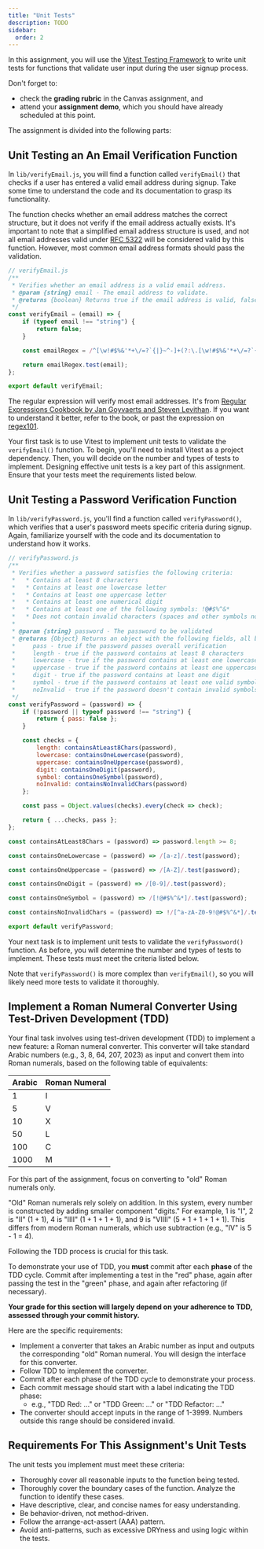 ```yaml
---
title: "Unit Tests"
description: TODO
sidebar:
  order: 2
---
```


In this assignment, you will use the [Vitest Testing Framework](https://vitest.dev/) to write unit tests for functions that validate user input during the user signup process.

Don't forget to:

- check the **grading rubric** in the Canvas assignment, and
- attend your **assignment demo**, which you should have already scheduled at this point.

The assignment is divided into the following parts:

## Unit Testing an An Email Verification Function

In `lib/verifyEmail.js`, you will find a function called `verifyEmail()` that checks if a user has entered a valid email address during signup. Take some time to understand the code and its documentation to grasp its functionality.

The function checks whether an email address matches the correct structure, but it does not verify if the email address actually exists. It's important to note that a simplified email address structure is used, and not all email addresses valid under [RFC 5322](https://datatracker.ietf.org/doc/html/rfc5322) will be considered valid by this function. However, most common email address formats should pass the validation.

```javascript
// verifyEmail.js
/**
 * Verifies whether an email address is a valid email address.
 * @param {string} email - The email address to validate.
 * @returns {boolean} Returns true if the email address is valid, false otherwise.
 */
const verifyEmail = (email) => {
    if (typeof email !== "string") {
        return false;
    }

    const emailRegex = /^[\w!#$%&'*+\/=?`{|}~^-]+(?:\.[\w!#$%&'*+\/=?`{|}~^-]+)*@(?:[a-z0-9-]+\.)+[a-z]{2,6}$/i;

    return emailRegex.test(email);
};

export default verifyEmail;
```

The regular expression will verify most email addresses. It's
from [Regular Expressions Cookbook by Jan Goyvaerts and Steven Levithan](https://www.oreilly.com/library/view/regular-expressions-cookbook/9781449327453/ch04s01.html). If you want to understand it better, refer to the book, or past the expression on [regex101](https://regex101.com/).

Your first task is to use Vitest to implement unit tests to validate the `verifyEmail()` function. To begin, you'll need to install Vitest as a project dependency. Then, you will decide on the number and types of tests to implement. Designing effective unit tests is a key part of this assignment. Ensure that your tests meet the requirements listed below.

## Unit Testing a Password Verification Function

In `lib/verifyPassword.js`, you'll find a function called `verifyPassword()`, which verifies that a user's password meets specific criteria during signup. Again, familiarize yourself with the code and its documentation to understand how it works.

```javascript
// verifyPassword.js
/**
 * Verifies whether a password satisfies the following criteria:
 *   * Contains at least 8 characters
 *   * Contains at least one lowercase letter
 *   * Contains at least one uppercase letter
 *   * Contains at least one numerical digit
 *   * Contains at least one of the following symbols: !@#$%^&*
 *   * Does not contain invalid characters (spaces and other symbols not listed above)
 *
 * @param {string} password - The password to be validated
 * @returns {Object} Returns an object with the following fields, all boolean valued:
 *     pass - true if the password passes overall verification
 *     length - true if the password contains at least 8 characters
 *     lowercase - true if the password contains at least one lowercase letter
 *     uppercase - true if the password contains at least one uppercase letter
 *     digit - true if the password contains at least one digit
 *     symbol - true if the password contains at least one valid symbol
 *     noInvalid - true if the password doesn't contain invalid symbols/spaces
 */
const verifyPassword = (password) => {
    if (!password || typeof password !== "string") {
        return { pass: false };
    }

    const checks = {
        length: containsAtLeast8Chars(password),
        lowercase: containsOneLowercase(password),
        uppercase: containsOneUppercase(password),
        digit: containsOneDigit(password),
        symbol: containsOneSymbol(password),
        noInvalid: containsNoInvalidChars(password)
    };

    const pass = Object.values(checks).every(check => check);

    return { ...checks, pass };
};

const containsAtLeast8Chars = (password) => password.length >= 8;

const containsOneLowercase = (password) => /[a-z]/.test(password);

const containsOneUppercase = (password) => /[A-Z]/.test(password);

const containsOneDigit = (password) => /[0-9]/.test(password);

const containsOneSymbol = (password) => /[!@#$%^&*]/.test(password);

const containsNoInvalidChars = (password) => !/[^a-zA-Z0-9!@#$%^&*]/.test(password);

export default verifyPassword;
```

Your next task is to implement unit tests to validate the `verifyPassword()` function. As before, you will determine the number and types of tests to implement. These tests must meet the criteria listed below.

Note that `verifyPassword()` is more complex than `verifyEmail()`, so you will likely need more tests to validate it thoroughly.

## Implement a Roman Numeral Converter Using Test-Driven Development (TDD)

Your final task involves using test-driven development (TDD) to implement a new feature: a Roman numeral converter. This converter will take standard Arabic numbers (e.g., 3, 8, 64, 207, 2023) as input and convert them into Roman numerals, based on the following table of equivalents:

| Arabic | Roman Numeral |
| ------ | ------------- |
| 1      | I             |
| 5      | V             |
| 10     | X             |
| 50     | L             |
| 100    | C             |
| 1000   | M             |

For this part of the assignment, focus on converting to "old" Roman numerals only. 

"Old" Roman numerals rely solely on addition. In this system, every number is constructed by adding smaller component "digits." For example, 1 is "I", 2 is "II" (1 + 1), 4 is "IIII" (1 + 1 + 1 + 1), and 9 is "VIIII" (5 + 1 + 1 + 1 + 1). This differs from modern Roman numerals, which use subtraction (e.g., "IV" is 5 - 1 = 4).

Following the TDD process is crucial for this task.

To demonstrate your use of TDD, you **must** commit after each **phase** of the TDD cycle. Commit after implementing a test in the "red" phase, again after passing the test in the "green" phase, and again after refactoring (if necessary). 

**Your grade for this section will largely depend on your adherence to TDD, assessed through your commit history.**

Here are the specific requirements:

- Implement a converter that takes an Arabic number as input and outputs the corresponding "old" Roman numeral. You will design the interface for this converter.
- Follow TDD to implement the converter.
- Commit after each phase of the TDD cycle to demonstrate your process.
- Each commit message should start with a label indicating the TDD phase:
  - e.g., "TDD Red: ..." or "TDD Green: ..." or "TDD Refactor: ..."
- The converter should accept inputs in the range of 1-3999. Numbers outside this range should be considered invalid.

## Requirements For This Assignment's Unit Tests

The unit tests you implement must meet these criteria:

- Thoroughly cover all reasonable inputs to the function being tested.
- Thoroughly cover the boundary cases of the function. Analyze the function to identify these cases.
- Have descriptive, clear, and concise names for easy understanding.
- Be behavior-driven, not method-driven.
- Follow the arrange-act-assert (AAA) pattern.
- Avoid anti-patterns, such as excessive DRYness and using logic within the tests.
